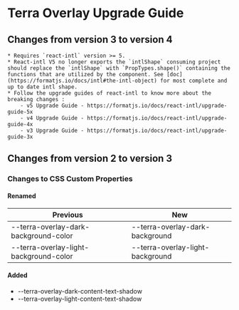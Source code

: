 
<Badge />

# Terra Overlay Upgrade Guide

## Changes from version 3 to version 4
    * Requires `react-intl` version >= 5.
    * React-intl V5 no longer exports the `intlShape` consuming project should replace the `intlShape` with `PropTypes.shape()` containing the functions that are utilized by the component. See [doc](https://formatjs.io/docs/intl#the-intl-object) for most complete and up to date intl shape.
    * Follow the upgrade guides of react-intl to know more about the breaking changes : 
        - v5 Upgrade Guide - https://formatjs.io/docs/react-intl/upgrade-guide-5x
        - v4 Upgrade Guide - https://formatjs.io/docs/react-intl/upgrade-guide-4x
        - v3 Upgrade Guide - https://formatjs.io/docs/react-intl/upgrade-guide-3x

## Changes from version 2 to version 3

### Changes to CSS Custom Properties

#### Renamed
| Previous | New |
|-|-|
| --terra-overlay-dark-background-color | --terra-overlay-dark-background |
| --terra-overlay-light-background-color | --terra-overlay-light-background |

#### Added
* --terra-overlay-dark-content-text-shadow
* --terra-overlay-light-content-text-shadow
